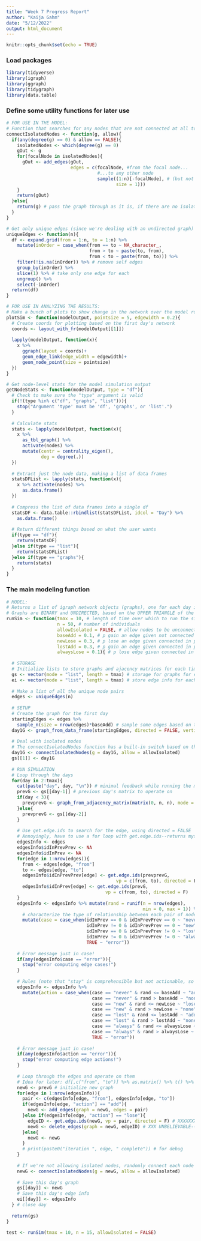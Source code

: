 ```yaml
---
title: "Week 7 Progress Report"
author: "Kaija Gahm"
date: "5/12/2022"
output: html_document
---
```


```r
knitr::opts_chunk$set(echo = TRUE)
```

### Load packages
```r
library(tidyverse)
library(igraph)
library(ggraph)
library(tidygraph)
library(data.table)
```

### Define some utility functions for later use
```r
# FOR USE IN THE MODEL:
# Function that searches for any nodes that are not connected at all to other nodes, and attaches them to one other node at random.
connectIsolatedNodes <- function(g, allow){
  if(any(degree(g) == 0) & allow == FALSE){
    isolatedNodes <- which(degree(g) == 0)
    gOut <- g
    for(focalNode in isolatedNodes){
      gOut <- add_edges(gOut, 
                        edges = c(focalNode, #from the focal node...
                                  #...to any other node
                                  sample((1:n)[-focalNode], # (but not self!)
                                         size = 1)))
    }
    return(gOut)
  }else{
    return(g) # pass the graph through as it is, if there are no isolated nodes
  }
}

# Get only unique edges (since we're dealing with an undirected graph)
uniqueEdges <- function(n){
  df <- expand.grid(from = 1:n, to = 1:n) %>%
    mutate(inOrder = case_when(from == to ~ NA_character_, 
                               from > to ~ paste(to, from),
                               from < to ~ paste(from, to))) %>%
    filter(!is.na(inOrder)) %>% # remove self edges
    group_by(inOrder) %>%
    slice(1) %>% # take only one edge for each
    ungroup() %>%
    select(-inOrder)
  return(df)
}

# FOR USE IN ANALYZING THE RESULTS:
# Make a bunch of plots to show change in the network over the model run
plotSim <- function(modelOutput, pointsize = 5, edgewidth = 0.2){
  # Create coords for plotting based on the first day's network
  coords <- layout_with_fr(modelOutput[[1]])
  
  lapply(modelOutput, function(x){
    x %>%
      ggraph(layout = coords)+
      geom_edge_link(edge_width = edgewidth)+
      geom_node_point(size = pointsize)
  })
}

# Get node-level stats for the model simulation output
getNodeStats <- function(modelOutput, type = "df"){
  # Check to make sure the "type" argument is valid
  if(!(type %in% c("df", "graphs", "list"))){
    stop("Argument 'type' must be 'df', 'graphs', or 'list'.")
  }
  
  # Calculate stats
  stats <- lapply(modelOutput, function(x){
    x %>% 
      as_tbl_graph() %>%
      activate(nodes) %>%
      mutate(centr = centrality_eigen(),
             deg = degree(.))
  })
  
  # Extract just the node data, making a list of data frames
  statsDFList <- lapply(stats, function(x){
    x %>% activate(nodes) %>% 
      as.data.frame()
  })
  
  # Compress the list of data frames into a single df
  statsDF <- data.table::rbindlist(statsDFList, idcol = "Day") %>% 
    as.data.frame()
  
  # Return different things based on what the user wants
  if(type == "df"){
    return(statsDF)
  }else if(type == "list"){
    return(statsDFList)
  }else if(type == "graphs"){
    return(stats)
  }
}
```

### The main modeling function
```r
# MODEL:
# Returns a list of igraph network objects (graphs), one for each day in 1:tmax. 
# Graphs are BINARY and UNDIRECTED, based on the UPPER TRIANGLE of the adjacency matrix. 
runSim <- function(tmax = 10, # length of time over which to run the simulation
                   n = 50, # number of individuals
                   allowIsolated = FALSE, # allow nodes to be unconnected? If F, randomly connects each unconnected node with one other node.
                   baseAdd = 0.1, # p gain an edge given not connected in either of the previous two time steps
                   newLose = 0.3, # p lose an edge given connected in prev time step but not prev prev
                   lostAdd = 0.3, # p gain an edge given connected in prev prev time step but not prev
                   alwaysLose = 0.1){ # p lose edge given connected in previous 2 time steps)
  
  # STORAGE
  # Initialize lists to store graphs and ajacency matrices for each time step
  gs <- vector(mode = "list", length = tmax) # storage for graphs for each day--this will be the output.
  ei <- vector(mode = "list", length = tmax) # store edge info for each day
  
  # Make a list of all the unique node pairs
  edges <- uniqueEdges(n)
  
  # SETUP
  # Create the graph for the first day
  startingEdges <- edges %>%
    sample_n(size = nrow(edges)*baseAdd) # sample some edges based on the probability of creating edges out of nowhere
  day1G <- graph_from_data_frame(startingEdges, directed = FALSE, vertices = 1:n)
  
  # Deal with isolated nodes
  # The connectIsolatedNodes function has a built-in switch based on the allowIsolated parameter.
  day1G <- connectIsolatedNodes(g = day1G, allow = allowIsolated)
  gs[[1]] <- day1G
  
  # RUN SIMULATION
  # Loop through the days
  for(day in 2:tmax){
    cat(paste("day", day, "\n")) # minimal feedback while running the model, for sanity check on speed
    prevG <- gs[[day-1]] # previous day's matrix to operate on
    if(day < 3){
      prevprevG <- graph_from_adjacency_matrix(matrix(0, n, n), mode = "upper", diag = FALSE) # if we don't have enough info to get the am from two days ago, make a zeroes graph
    }else{
      prevprevG <- gs[[day-2]]
    }
    
    # Use get.edge.ids to search for the edge, using directed = FALSE
    # Annoyingly, have to use a for loop with get.edge.ids--returns mysterious weird results if I try to use it with mutate. Not sure why. I wonder if there's a vectorized alternative in tidygraph. Need to investigate this further.
    edgesInfo <- edges
    edgesInfo$idInPrevPrev <- NA
    edgesInfo$idInPrev <- NA
    for(edge in 1:nrow(edges)){
      from <- edges[edge, "from"]
      to <- edges[edge, "to"]
      edgesInfo$idInPrevPrev[edge] <- get.edge.ids(prevprevG, 
                                         vp = c(from, to), directed = F)
      edgesInfo$idInPrev[edge] <- get.edge.ids(prevG, 
                                     vp = c(from, to), directed = F)
    }
    edgesInfo <- edgesInfo %>% mutate(rand = runif(n = nrow(edges), 
                                                   min = 0, max = 1)) %>% # draw random number for each individual edge
      # characterize the type of relationship between each pair of nodes
      mutate(case = case_when(idInPrev == 0 & idInPrevPrev == 0 ~ "never",
                              idInPrev != 0 & idInPrevPrev == 0 ~ "new",
                              idInPrev == 0 & idInPrevPrev != 0 ~ "lost",
                              idInPrev != 0 & idInPrevPrev != 0 ~ "always",
                              TRUE ~ "error"))
    
    # Error message just in case!
    if(any(edgesInfo$case == "error")){
      stop("error computing edge cases!")
    }
    
    # Rules (note that "stay" is comprehensible but not actionable, so I've translated it into ADD/LOSE)
    edgesInfo <- edgesInfo %>%
      mutate(action = case_when(case == "never" & rand <= baseAdd ~ "add",
                                case == "never" & rand > baseAdd ~ "none",
                                case == "new" & rand <= newLose ~ "lose",
                                case == "new" & rand > newLose ~ "none",
                                case == "lost" & rand <= lostAdd ~ "add",
                                case == "lost" & rand > lostAdd ~ "none",
                                case == "always" & rand <= alwaysLose ~ "lose",
                                case == "always" & rand > alwaysLose ~ "none",
                                TRUE ~ "error"))
    
    # Error message just in case!
    if(any(edgesInfo$action == "error")){
      stop("error computing edge actions!")
    }
    
    # Loop through the edges and operate on them
    # Idea for later: df[,c("from", "to")] %>% as.matrix() %>% t() %>% as.vector() to be fed into add_edges so I can do them all at once (assuming that df is edgesInfo %>% filter(action == "add)). But no point in refactoring the code to do this right now since it turns out it doesn't work for delete_edges.
    newG <- prevG # initialize new graph
    for(edge in 1:nrow(edgesInfo)){
      pair <- c(edgesInfo[edge, "from"], edgesInfo[edge, "to"])
      if(edgesInfo[edge, "action"] == "add"){
        newG <- add_edges(graph = newG, edges = pair)
      }else if(edgesInfo[edge, "action"] == "lose"){
        edgeID <- get.edge.ids(newG, vp = pair, directed = F) # XXXXXXXXXXXX
        newG <- delete_edges(graph = newG, edgeID) # XXX UNBELIEVABLE--WHY DOES DELETE_EDGES WORK DIFFERENTLY THAN ADD_EDGES??????
      }else{
        newG <- newG
      }
      # print(paste0("iteration ", edge, " complete")) # for debug
    }
    
    # If we're not allowing isolated nodes, randomly connect each node one time.
    newG <- connectIsolatedNodes(g = newG, allow = allowIsolated)
    
    # Save this day's graph
    gs[[day]] <- newG
    # Save this day's edge info
    ei[[day]] <- edgesInfo
  } # close day
  
  return(gs)
}
```

```r
test <- runSim(tmax = 10, n = 15, allowIsolated = FALSE)
```


